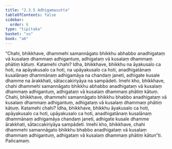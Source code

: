 ```yaml
---
title: "2.3.5 Adhigamasutta"
tableOfContents: false
sidebar:
  order: 6
type: "tipitaka"
basket: "su"
book: "a6"
---
```



<DynamicBreadcrumb />

<Division number="79" book="a6" bookNo="16" page="376">

<Paragraph number="664" book="a6">
“Chahi, bhikkhave, dhammehi samannāgato bhikkhu abhabbo anadhigataṃ vā kusalaṃ dhammaṃ adhigantuṃ, adhigataṃ vā kusalaṃ dhammaṃ phātiṃ kātuṃ. Katamehi chahi? Idha, bhikkhave, bhikkhu na āyakusalo ca hoti, na apāyakusalo ca hoti, na upāyakusalo ca hoti, anadhigatānaṃ kusalānaṃ dhammānaṃ adhigamāya na chandaṃ janeti, adhigate kusale dhamme na ārakkhati, sātaccakiriyāya na sampādeti. Imehi kho, bhikkhave, chahi dhammehi samannāgato bhikkhu abhabbo anadhigataṃ vā kusalaṃ dhammaṃ adhigantuṃ, adhigataṃ vā kusalaṃ dhammaṃ phātiṃ kātuṃ.
</Paragraph>

<Paragraph number="665" book="a6">
Chahi, bhikkhave, dhammehi samannāgato bhikkhu bhabbo anadhigataṃ vā kusalaṃ dhammaṃ adhigantuṃ, adhigataṃ vā kusalaṃ dhammaṃ phātiṃ kātuṃ. Katamehi chahi? Idha, bhikkhave, bhikkhu āyakusalo ca hoti, apāyakusalo ca hoti, upāyakusalo ca hoti, anadhigatānaṃ kusalānaṃ dhammānaṃ adhigamāya chandaṃ janeti, adhigate kusale dhamme ārakkhati, sātaccakiriyāya sampādeti. Imehi kho, bhikkhave, chahi dhammehi samannāgato bhikkhu bhabbo anadhigataṃ vā kusalaṃ dhammaṃ adhigantuṃ, adhigataṃ vā kusalaṃ dhammaṃ phātiṃ kātun”ti.

</Paragraph>
</Division>

<Paragraph number="666" type="center" book="a6">
Pañcamaṃ.
</Paragraph>